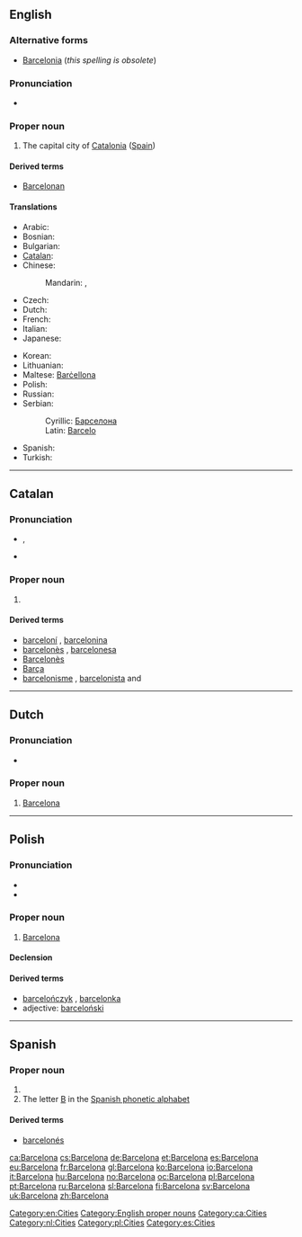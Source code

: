 {{also|Barcełona}}
==English==

===Alternative forms===
* [[Barcelonia]] (''this spelling is obsolete'')

===Pronunciation===
* {{IPA|/ˌbɑɹsəˈloʊnə/, /ˌbɑɹsɪˈloʊnə/}}

===Proper noun===
{{wikipedia}}
{{en-proper noun}}

# The capital city of [[Catalonia]] ([[Spain]])

====Derived terms====
* [[Barcelonan]]

====Translations====
{{trans-top|capital of Catalonia}}
* Arabic: {{t|ar|برشلونة|f|tr=barsiluuna|sc=Arab}}
* Bosnian: {{t-|bs|Barselona|f}}
* Bulgarian: {{t-|bg|Барселона|f}}
* [[Catalan]]: {{t+|ca|Barcelona|f}}
* Chinese:
*: Mandarin: {{t|zh|巴塞羅那|sc=Hani}}, {{t|zh|巴塞罗那|tr=Basèluōnà|sc=Hani}}
* Czech: {{t|cs|Barcelona|f}}
* Dutch: {{t-|nl|Barcelona|n}}
* French: {{t+|fr|Barcelone}}
* Italian: {{t-|it|Barcellona|f}}
* Japanese: {{t|ja|バルセロナ|tr=Baruserona|sc=Jpan}}
{{trans-mid}}
* Korean: {{t|ko|바르셀로나|tr=Bareusellona|sc=Kore}}
* Lithuanian: {{t-|lt|Barselona|f|xs=Lithuanian}}
* Maltese: [[Barċellona]]
* Polish: {{t+|pl|Barcelona|f}}
* Russian: {{t|ru|Барселона|f|tr=Barselóna|sc=Cyrl}}
* Serbian:
*: Cyrillic: [[Барселона]] {{f}}
*: Latin: [[Barcelo]] {{f}}
* Spanish: {{t+|es|Barcelona}}
* Turkish: {{t|tr|Barselona}}
{{trans-bottom}}

[[Category:en:Cities]]
[[Category:English proper nouns]]

----

==Catalan==
{{wikipedia|lang=ca}}

===Pronunciation===
* {{IPA|/bəɾsəˈɫonə/|lang=ca}}, {{SAMPA|/b@4s@"5on@/}}
* {{rhymes|onə|lang=ca}}

===Proper noun===
{{ca-proper noun|f}}

# {{l|en|Barcelona}}

====Derived terms====
* [[barceloní]] {{m}}, [[barcelonina]] {{f}}
* [[barcelonès]] {{m}}, [[barcelonesa]] {{f}}
* [[Barcelonès]] {{m}}
* [[Barça]] {{m}}
* [[barcelonisme]] {{m}}, [[barcelonista]] {{m}} and {{f}}

[[Category:ca:Cities]]

----

==Dutch==
{{wikipedia|Barcelona (Spanje)|lang=nl}}

===Pronunciation===
* {{IPA|/ˈbɑr.sə.ˌloː.na/|lang=nl}}

===Proper noun===
{{nl-proper noun|g=n}}

# [[#English|Barcelona]]

[[Category:nl:Cities]]

----

==Polish==

===Pronunciation===
* {{audio|Pl-Barcelona.ogg|Audio}}
* {{IPA|/ˌbar.t͡s̪ɛ.ˈlɔ.na/|lang=pl}}

===Proper noun===
{{head|pl|proper noun|g=f}}

# [[#English|Barcelona]]

====Declension====
{{pl-decl-noun-sing
|Barcelona
|Barcelony
|Barcelonie
|Barcelonę
|Barceloną
|Barcelonie
|Barcelono
}}

====Derived terms====
* [[barcelończyk]] {{m}}, [[barcelonka]] {{f}}
* adjective: [[barceloński]]

[[Category:pl:Cities]]

----

==Spanish==

===Proper noun===
{{es-proper noun|f}}

# {{l|en|Barcelona}}
# The letter [[B]] in the [[:Appendix:Spanish phonetic alphabet|Spanish phonetic alphabet]]

====Derived terms====
* [[barcelonés]]

[[Category:es:Cities]]

[[ca:Barcelona]]
[[cs:Barcelona]]
[[de:Barcelona]]
[[et:Barcelona]]
[[es:Barcelona]]
[[eu:Barcelona]]
[[fr:Barcelona]]
[[gl:Barcelona]]
[[ko:Barcelona]]
[[io:Barcelona]]
[[it:Barcelona]]
[[hu:Barcelona]]
[[no:Barcelona]]
[[oc:Barcelona]]
[[pl:Barcelona]]
[[pt:Barcelona]]
[[ru:Barcelona]]
[[sl:Barcelona]]
[[fi:Barcelona]]
[[sv:Barcelona]]
[[uk:Barcelona]]
[[zh:Barcelona]]